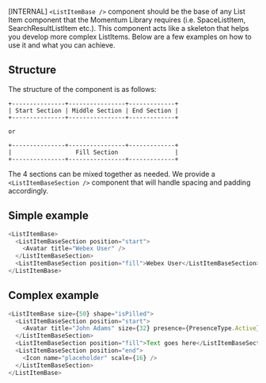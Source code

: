 [INTERNAL] `<ListItemBase />` component should be the base of any List Item component that the
Momentum Library requires (i.e. SpaceListItem, SearchResultListItem etc.). This component acts like
a skeleton that helps you develop more complex ListItems. Below are a few examples on how to use it
and what you can achieve.

## Structure

The structure of the component is as follows:

```
+---------------+----------------+-------------+
| Start Section | Middle Section | End Section |
+---------------+----------------+-------------+

or

+---------------+----------------+-------------+
|                  Fill Section                |
+---------------+----------------+-------------+
```

The 4 sections can be mixed together as needed. We provide a `<ListItemBaseSection />` component
that will handle spacing and padding accordingly.

## Simple example

```js
<ListItemBase>
  <ListItemBaseSection position="start">
    <Avatar title="Webex User" />
  </ListItemBaseSection>
  <ListItemBaseSection position="fill">Webex User</ListItemBaseSection>
</ListItemBase>
```

## Complex example

```js
<ListItemBase size={50} shape="isPilled">
  <ListItemBaseSection position="start">
    <Avatar title="John Adams" size={32} presence={PresenceType.Active} />
  </ListItemBaseSection>
  <ListItemBaseSection position="fill">Text goes here</ListItemBaseSection>
  <ListItemBaseSection position="end">
    <Icon name="placeholder" scale={16} />
  </ListItemBaseSection>
</ListItemBase>
```
